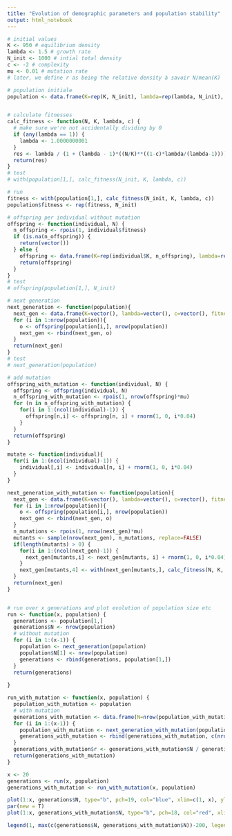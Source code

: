 ```yaml
---
title: "Evolution of demographic parameters and population stability"
output: html_notebook
---
```



```r
# initial values
K <- 950 # equilibrium density
lambda <- 1.5 # growth rate
N_init <- 1000 # intial total density
c <- -2 # complexity
mu <- 0.01 # mutation rate
# later, we define r as being the relative density à savoir N/mean(K)

# population initiale
population <- data.frame(K=rep(K, N_init), lambda=rep(lambda, N_init), c=rep(c, N_init))


# calculate fitnesses
calc_fitness <- function(N, K, lambda, c) {
  # make sure we're not accidentally dividing by 0
  if (any(lambda == 1)) {
    lambda <- 1.0000000001
  }
  res <- lambda / (1 + (lambda - 1)*((N/K)**((1-c)*lambda/(lambda-1))))
  return(res)
}
# test
# with(population[1,], calc_fitness(N_init, K, lambda, c))

# run
fitness <- with(population[1,], calc_fitness(N_init, K, lambda, c))
population$fitness <- rep(fitness, N_init)

# offspring per individual without mutation
offspring <- function(individual, N) {
  n_offspring <- rpois(1, individual$fitness)
  if (is.na(n_offspring)) {
    return(vector())
  } else {
    offspring <- data.frame(K=rep(individual$K, n_offspring), lambda=rep(individual$lambda, n_offspring), c=rep(individual$c, n_offspring), fitness=rep(individual$fitness, n_offspring))
    return(offspring)
  }
}
# test
# offspring(population[1,], N_init)

# next generation
next_generation <- function(population){
  next_gen <- data.frame(K=vector(), lambda=vector(), c=vector(), fitness=vector())
  for (i in 1:nrow(population)){
    o <- offspring(population[i,], nrow(population))
    next_gen <- rbind(next_gen, o)
  }
  return(next_gen)
}
# test
# next_generation(population)

# add mutation
offspring_with_mutation <- function(individual, N) {
  offspring <- offspring(individual, N)
  n_offspring_with_mutation <- rpois(1, nrow(offspring)*mu)
  for (n in n_offspring_with_mutation) {
    for(i in 1:(ncol(individual)-1)) {
      offspring[n,i] <- offspring[n, i] + rnorm(1, 0, i*0.04)
    }
  }
  return(offspring)
}

mutate <- function(individual){
  for(i in 1:(ncol(individual)-1)) {
    individual[,i] <- individual[n, i] + rnorm(1, 0, i*0.04)
  }
}

next_generation_with_mutation <- function(population){
  next_gen <- data.frame(K=vector(), lambda=vector(), c=vector(), fitness=vector())
  for (i in 1:nrow(population)){
    o <- offspring(population[i,], nrow(population))
    next_gen <- rbind(next_gen, o)
  }
  n_mutations <- rpois(1, nrow(next_gen)*mu)
  mutants <- sample(nrow(next_gen), n_mutations, replace=FALSE)
  if(length(mutants) > 0) {
    for(i in 1:(ncol(next_gen)-1)) {
      next_gen[mutants,i] <- next_gen[mutants, i] + rnorm(1, 0, i*0.04)
    }
    next_gen[mutants,4] <- with(next_gen[mutants,], calc_fitness(N, K, lambda, c))
  }
  return(next_gen)
}


# run over x generations and plot evolution of population size etc
run <- function(x, population) {
  generations <- population[1,]
  generations$N <- nrow(population)
  # without mutation
  for (i in 1:(x-1)) {
    population <- next_generation(population)
    population$N[1] <- nrow(population)
    generations <- rbind(generations, population[1,])
  }
  return(generations)
  
}

run_with_mutation <- function(x, population) {
  population_with_mutation <- population
  # with mutation
  generations_with_mutation <- data.frame(N=nrow(population_with_mutation), K_means=mean(population_with_mutation$K), K_sd=sd(population_with_mutation$K), lambda_means=mean(population_with_mutation$lambda), lambda_sd=sd(population_with_mutation$lambda), c_means=mean(population_with_mutation$c), c_sd=sd(population_with_mutation$c), fitness_means=mean(population_with_mutation$fitness), fitness_sd=sd(population_with_mutation$fitness))
  for (i in 1:(x-1)) {
    population_with_mutation <- next_generation_with_mutation(population_with_mutation)
    generations_with_mutation <- rbind(generations_with_mutation, c(nrow(population_with_mutation), mean(population_with_mutation$K), sd(population_with_mutation$K), mean(population_with_mutation$lambda), sd(population_with_mutation$lambda), mean(population_with_mutation$c), sd(population_with_mutation$c), mean(population_with_mutation$fitness), sd(population_with_mutation$fitness)))
  }
  generations_with_mutation$r <- generations_with_mutation$N / generations_with_mutation$K_means
  return(generations_with_mutation)
}

x <- 20
generations <- run(x, population)
generations_with_mutation <- run_with_mutation(x, population)

plot(1:x, generations$N, type="b", pch=19, col="blue", xlim=c(1, x), ylim=c(0, max(c(generations$N, generations_with_mutation$N))), xlab="Number of generations", ylab="Population size", main="Evolution of population sizes over generations with and without mutations")
par(new = T)
plot(1:x, generations_with_mutation$N, type="b", pch=18, col="red", xlim=c(1, x), ylim=c(0, max(c(generations$N, generations_with_mutation$N))), xlab="Number of generations", ylab="Population size")

legend(1, max(c(generations$N, generations_with_mutation$N))-200, legend=c("Without mutation", "With mutation"), col=c("blue", "red"), lty=1:2, cex=0.8)

```
